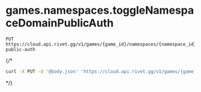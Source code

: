 # games.namespaces.toggleNamespaceDomainPublicAuth
```
PUT https://cloud.api.rivet.gg/v1/games/{game_id}/namespaces/{namespace_id}/domain-public-auth
```


{/*<RequestExample>
```bash curl
curl -X PUT -d '@body.json' 'https://cloud.api.rivet.gg/v1/games/{game_id}/namespaces/{namespace_id}/domain-public-auth'
```
</RequestExample>*/}
